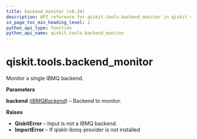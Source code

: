 ```yaml
---
title: backend_monitor (v0.24)
description: API reference for qiskit.tools.backend_monitor in qiskit v0.24
in_page_toc_min_heading_level: 1
python_api_type: function
python_api_name: qiskit.tools.backend_monitor
---
```


<span id="qiskit-tools-backend-monitor" />

# qiskit.tools.backend\_monitor

<Function id="qiskit.tools.backend_monitor" isDedicatedPage={true} github="https://github.com/qiskit/qiskit/tree/stable/0.16/qiskit/tools/monitor/overview.py" signature="backend_monitor(backend)">
  Monitor a single IBMQ backend.

  **Parameters**

  **backend** ([*IBMQBackend*](qiskit.providers.ibmq.IBMQBackend "qiskit.providers.ibmq.IBMQBackend")) – Backend to monitor.

  **Raises**

  *   **QiskitError** – Input is not a IBMQ backend.
  *   **ImportError** – If qiskit-ibmq-provider is not installed
</Function>

